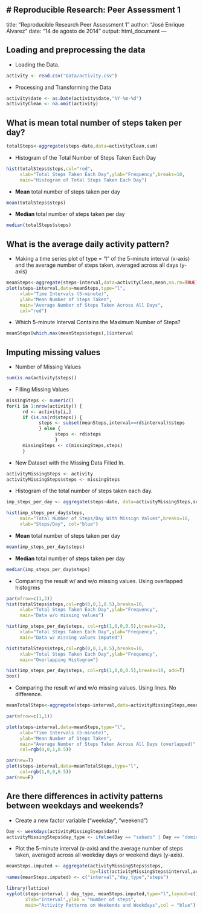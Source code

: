 # Reproducible Research: Peer Assessment 1
---
title: "Reproducible Research Peer Assessment 1"
author: "José Enrique Álvarez"
date: "14 de agosto de 2014"
output: html_document
---

## Loading and preprocessing the data

* Loading the Data.

```r
activity <- read.csv("Data/activity.csv")
```

* Processing and Transforming the Data

```r
activity$date <- as.Date(activity$date,"%Y-%m-%d")
activityClean <- na.omit(activity)
```

## What is mean total number of steps taken per day?

```r
totalSteps<-aggregate(steps~date,data=activityClean,sum)
```

* Histogram of the Total Number of Steps Taken Each Day

```r
hist(totalSteps$steps,col="red",
     xlab="Total Steps Taken Each Day",ylab="Frequency",breaks=10,
     main="Histogram of Total Steps Taken Each Day")

```

* **Mean** total number of steps taken per day

```r
mean(totalSteps$steps)
````

* **Median** total number of steps taken per day

```r
median(totalSteps$steps)
```

## What is the average daily activity pattern?
* Making a time series plot of type = "l"  of the 5-minute interval (x-axis) and the average number of steps taken, averaged across all days (y-axis)

```r
meanSteps<-aggregate(steps~interval,data=activityClean,mean,na.rm=TRUE)
plot(steps~interval,data=meanSteps,type="l",
     xlab="Time Intervals (5-minute)", 
     ylab="Mean Number of Steps Taken", 
     main="Average Number of Steps Taken Across All Days",
     col="red")
```

* Which 5-minute Interval Contains the Maximum Number of Steps?

```r
meanSteps[which.max(meanSteps$steps),]$interval
```

## Imputing missing values

* Number of Missing Values

```r
sum(is.na(activity$steps))
```

* Filling Missing Values

```r
missingSteps <- numeric()
for(i in 1:nrow(activity)) {
      rd <- activity[i,]
      if (is.na(rd$steps)) {
            steps <- subset(meanSteps,interval==rd$interval)$steps
            } else {
                  steps <- rd$steps
                  }
      missingSteps <- c(missingSteps,steps)
      }
```

* New Dataset with the Missing Data Filled In.

```r
activityMissingSteps <- activity
activityMissingSteps$steps <- missingSteps
```

* Histogram of the total number of steps taken each day.

```r
imp_steps_per_day <- aggregate(steps~date, data=activityMissingSteps,sum)

hist(imp_steps_per_day$steps,  
     main="Total Number of Steps/Day With Missign Values",breaks=10,
     xlab="Steps/Day", col="blue")
```

* **Mean** total number of steps taken per day

```r
mean(imp_steps_per_day$steps)
````

* **Median** total number of steps taken per day

```r
median(imp_steps_per_day$steps)
```

* Comparing the result w/ and w/o missing values. Using overlapped histogrms 

```r
par(mfrow=c(1,3)) 
hist(totalSteps$steps,col=rgb(0,0,1,0.5),breaks=10,
     xlab="Total Steps Taken Each Day",ylab="Frequency",
     main="Data w/o missing values")

hist(imp_steps_per_day$steps, col=rgb(1,0,0,0.5),breaks=10, 
     xlab="Total Steps Taken Each Day",ylab="Frequency",
     main="Data w/ missing values imputed")

hist(totalSteps$steps,col=rgb(0,0,1,0.5),breaks=10,
     xlab="Total Steps Taken Each Day",ylab="Frequency",
     main="Overlapping Histogram")

hist(imp_steps_per_day$steps, col=rgb(1,0,0,0.5),breaks=10, add=T)
box()
```

* Comparing the result w/ and w/o missing values. Using lines. No difference.

```r
meanTotalSteps<-aggregate(steps~interval,data=activityMissingSteps,mean,na.rm=TRUE)

par(mfrow=c(1,1))

plot(steps~interval,data=meanSteps,type="l",
     xlab="Time Intervals (5-minute)", 
     ylab="Mean Number of Steps Taken", 
     main="Average Number of Steps Taken Across All Days (overlapped)",
     col=rgb(0,0,1,0.5))

par(new=T)
plot(steps~interval,data=meanTotalSteps,type="l",
     col=rgb(1,0,0,0.5))
par(new=F)
```

## Are there differences in activity patterns between weekdays and weekends?

* Create a new factor variable ("weekday", "weekend")

```r
Day <- weekdays(activityMissingSteps$date)
activityMissingSteps$day_type <- ifelse(Day == "sabado" | Day == "domingo","Weekend", "Weekday")
```

* Plot the 5-minute interval (x-axis) and the average number of steps taken, averaged across all weekday days or weekend days (y-axis). 

```r
meanSteps.imputed <- aggregate(activityMissingSteps$steps,
                               by=list(activityMissingSteps$interval,activityMissingSteps$day_type),mean)
names(meanSteps.imputed) <- c("interval","day_type","steps")

library(lattice)
xyplot(steps~interval | day_type, meanSteps.imputed,type="l",layout=c(1,2),
       xlab="Interval",ylab = "Number of steps",
       main="Activity Patterns on Weekends and Weekdays",col = "blue")
```

